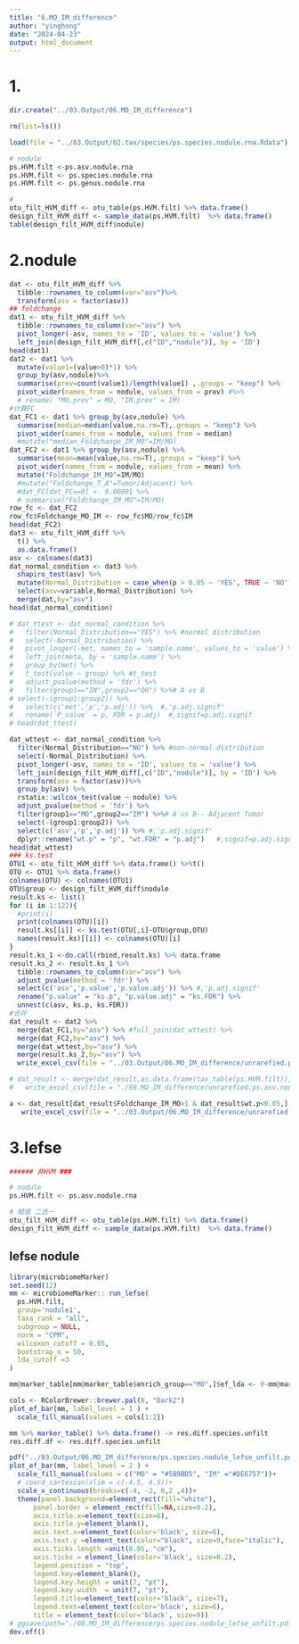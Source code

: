 ```yaml
---
title: "6.MO_IM_difference"
author: "yinghong"
date: "2024-04-23"
output: html_document
---
```


# 1.
```r

dir.create("../03.Output/06.MO_IM_difference")

rm(list=ls())

load(file = "../03.Output/02.tax/species/ps.species.nodule.rna.Rdata")

# nodule
ps.HVM.filt <-ps.asv.nodule.rna 
ps.HVM.filt <- ps.species.nodule.rna 
ps.HVM.filt <- ps.genus.nodule.rna 

# 
otu_filt_HVM_diff <- otu_table(ps.HVM.filt) %>% data.frame()    
design_filt_HVM_diff <- sample_data(ps.HVM.filt)  %>% data.frame() 
table(design_filt_HVM_diff$nodule)

```


# 2.nodule
```r
dat <- otu_filt_HVM_diff %>%
  tibble::rownames_to_column(var="asv")%>%
  transform(asv = factor(asv))
## foldchange
dat1 <- otu_filt_HVM_diff %>%
  tibble::rownames_to_column(var="asv") %>% 
  pivot_longer(-asv, names_to = 'ID', values_to = 'value') %>% 
  left_join(design_filt_HVM_diff[,c("ID","nodule")], by = 'ID')  
head(dat1)
dat2 <- dat1 %>%
  mutate(value1=(value>0)*1) %>%
  group_by(asv,nodule)%>%
  summarise(prev=count(value1)/length(value1) ,.groups = "keep") %>% 
  pivot_wider(names_from = nodule, values_from = prev) #%>%  
  # rename( "MO.prev" = MO, "IM.prev" = IM)
#计算FC
dat_FC1 <- dat1 %>% group_by(asv,nodule) %>%  
  summarise(median=median(value,na.rm=T),.groups = "keep") %>% 
  pivot_wider(names_from = nodule, values_from = median) 
  #mutate("median_Foldchange_IM_MO"=IM/MO)
dat_FC2 <- dat1 %>% group_by(asv,nodule) %>% 
  summarise(mean=mean(value,na.rm=T),.groups = "keep") %>% 
  pivot_wider(names_from = nodule, values_from = mean) %>% 
  mutate("Foldchange_IM_MO"=IM/MO) 
  #mutate("Foldchange_T_A"=Tumor/Adjacent) %>%
  #dat_FC[dat_FC==0] <- 0.00001 %>% 
  # summarise("Foldchange_IM_MO"=IM/MO)
row_fc <- dat_FC2
row_fc$Foldchange_MO_IM <- row_fc$MO/row_fc$IM
head(dat_FC2)
dat3 <- otu_filt_HVM_diff %>%
  t() %>%
  as.data.frame()
asv <- colnames(dat3)
dat_normal_condition <- dat3 %>% 
  shapiro_test(asv) %>%
  mutate(Normal_Distribution = case_when(p > 0.05 ~ 'YES', TRUE ~ 'NO')) %>% 
  select(asv=variable,Normal_Distribution) %>% 
  merge(dat,by="asv")
head(dat_normal_condition)

# dat_ttest <- dat_normal_condition %>% 
#   filter(Normal_Distribution=="YES") %>% #normal distribution
#   select(-Normal_Distribution) %>% 
#   pivot_longer(-met, names_to = 'sample.name', values_to = 'value') %>% 
#   left_join(meta, by = 'sample.name') %>% 
#   group_by(met) %>%
#   t_test(value ~ group) %>% #t_test
#   adjust_pvalue(method = 'fdr') %>% 
#   filter(group1=="IN",group2=="QH") %>%# A vs B
# select(-(group1:group2)) %>% 
#   select(c('met','p','p.adj')) %>%  #,'p.adj.signif'
#   rename(`P_value` = p, FDR = p.adj)  #,signif=p.adj.signif
# head(dat_ttest)

dat_wttest <- dat_normal_condition %>% 
  filter(Normal_Distribution=="NO") %>% #non-normal distribution
  select(-Normal_Distribution) %>% 
  pivot_longer(-asv, names_to = 'ID', values_to = 'value') %>% 
  left_join(design_filt_HVM_diff[,c("ID","nodule")], by = 'ID') %>%  
  transform(asv = factor(asv))%>%
  group_by(asv) %>%
  rstatix::wilcox_test(value ~ nodule) %>% 
  adjust_pvalue(method = 'fdr') %>% 
  filter(group1=="MO",group2=="IM") %>%# A vs B-- Adjacent Tumor
  select(-(group1:group2)) %>% 
  select(c('asv','p','p.adj')) %>% #,'p.adj.signif'
  dplyr::rename("wt.p" = "p", "wt.FDR" = "p.adj")   #,signif=p.adj.signif
head(dat_wttest)
### ks.test
OTU1 <- otu_filt_HVM_diff %>% data.frame() %>%t() 
OTU <- OTU1 %>% data.frame()
colnames(OTU) <- colnames(OTU1)
OTU$group <- design_filt_HVM_diff$nodule
result.ks <- list()
for (i in 1:122){ 
  #print(i)
  print(colnames(OTU)[i])
  result.ks[[i]] <- ks.test(OTU[,i]~OTU$group,OTU)
  names(result.ks)[[i]] <- colnames(OTU)[i]
}
result.ks_1 <-do.call(rbind,result.ks) %>% data.frame
result.ks_2 <- result.ks_1 %>%
  tibble::rownames_to_column(var="asv") %>%
  adjust_pvalue(method = 'fdr') %>%
  select(c('asv','p.value','p.value.adj')) %>% #,'p.adj.signif'
  rename("p.value" = "ks.p", "p.value.adj" = "ks.FDR") %>%
  unnest(c(asv, ks.p, ks.FDR))
#合并
dat_result <- dat2 %>%
  merge(dat_FC1,by="asv") %>% #full_join(dat_wttest) %>% 
  merge(dat_FC2,by="asv") %>%
  merge(dat_wttest,by="asv") %>%
  merge(result.ks_2,by="asv") %>%
  write_excel_csv(file = "../03.Output/06.MO_IM_difference/unrarefied.ps.species.nodule.rna_dat_result.csv")

# dat_result <- merge(dat_result,as.data.frame(tax_table(ps.HVM.filt)),by.x="asv",by.y="row.names") %>%
#   write_excel_csv(file = "./08.MO_IM_difference/unrarefied.ps.asv.nodule.rna_dat_result.csv")

a <- dat_result[dat_result$Foldchange_IM_MO>1 & dat_result$wt.p<0.05,] %>% view() %>%
   write_excel_csv(file = "../03.Output/06.MO_IM_difference/unrarefied.ps.species.nodule.rna_dat_result_P.csv")

```

# 3.lefse
```r
###### 非HVM ###

# nodule
ps.HVM.filt <- ps.asv.nodule.rna

# 赋值 二选一
otu_filt_HVM_diff <- otu_table(ps.HVM.filt) %>% data.frame()     
design_filt_HVM_diff <- sample_data(ps.HVM.filt)  %>% data.frame() 

```

## lefse nodule
```r
library(microbiomeMarker)
set.seed(12)
mm <- microbiomeMarker:: run_lefse(
  ps.HVM.filt,
  group='nodule1', 
  taxa_rank = "all", 
  subgroup = NULL,
  norm = "CPM", 
  wilcoxon_cutoff = 0.05, 
  bootstrap_n = 50, 
  lda_cutoff =3 
)

mm@marker_table[mm@marker_table$enrich_group=="MO",]$ef_lda <- 0-mm@marker_table[mm@marker_table$enrich_group=="MO",]$ef_lda

cols <- RColorBrewer::brewer.pal(8, "Dark2")
plot_ef_bar(mm, label_level = 1 ) +
  scale_fill_manual(values = cols[1:2])

mm %>% marker_table() %>% data.frame() -> res.diff.species.unfilt 
res.diff.df <- res.diff.species.unfilt  

pdf("../03.Output/06.MO_IM_difference/ps.species.nodule_lefse_unfilt.pdf",width = 9.5/2.54,height =8.5/2.54)
plot_ef_bar(mm, label_level = 2 ) +
  scale_fill_manual(values = c("MO" = "#5B9BD5", "IM" ="#DE6757"))+
  # coord_cartesian(xlim = c(-4.5, 4.5))+
  scale_x_continuous(breaks=c(-4, -2, 0,2 ,4))+
  theme(panel.background=element_rect(fill="white"),
      panel.border = element_rect(fill=NA,size=0.2),
      axis.title.x=element_text(size=6), 
      axis.title.y=element_blank(), 
      axis.text.x=element_text(color='black', size=6), 
      axis.text.y =element_text(color="black", size=9,face="italic"),
      axis.ticks.length =unit(0.05, "cm"),
      axis.ticks = element_line(color='black', size=0.2),
      legend.position = "top",
      legend.key=element_blank(),
      legend.key.height = unit(7, "pt"),
      legend.key.width  = unit(7, "pt"),
      legend.title=element_text(color='black', size=7),
      legend.text=element_text(color='black', size=6),
      title = element_text(color='black', size=9))
# ggsave(path="./08.MO_IM_difference/ps.species.nodule_lefse_unfilt.pdf",p_diff,width = 8, height = 6,units = "cm")
dev.off()

```

